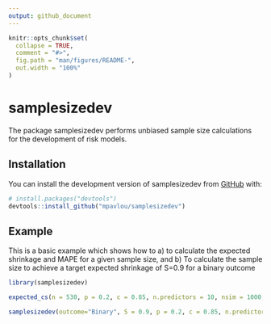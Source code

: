 ```yaml
---
output: github_document
---
```


<!-- README.md is generated from README.Rmd. Please edit that file -->

```r
knitr::opts_chunk$set(
  collapse = TRUE,
  comment = "#>",
  fig.path = "man/figures/README-",
  out.width = "100%"
)
```

# samplesizedev

<!-- badges: start -->
<!-- badges: end -->

The package samplesizedev performs unbiased sample size calculations for the development of risk models.

## Installation

You can install the development version of samplesizedev from [GitHub](https://github.com/) with:

``` r
# install.packages("devtools")
devtools::install_github("mpavlou/samplesizedev")
```

## Example

This is a basic example which shows how to \n
a) to calculate the expected shrinkage and MAPE for a given sample size, and \n
b) To calculate the sample size to achieve a target expected shrinkage of S=0.9 for a binary outcome

```r
library(samplesizedev)

expected_cs(n = 530, p = 0.2, c = 0.85, n.predictors = 10, nsim = 1000, parallel = TRUE)

samplesizedev(outcome="Binary", S = 0.9, p = 0.2, c = 0.85, n.predictors = 10,  nsim = 1000)
```

